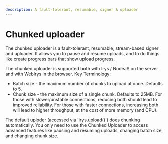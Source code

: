 ```yaml
---
description: A fault-tolerant, resumable, signer & uploader
---
```



# Chunked uploader

The chunked uploader is a fault-tolerant, resumable, stream-based signer and uploader. It allows you to pause and resume uploads, and to do things like create progress bars that show upload progress.

The chunked uploader is supported both with Irys / NodeJS on the server and with WebIrys in the browser.
Key Terminology:

- Batch size - the maximum number of chunks to upload at once. Defaults to 5.
- Chunk size - the maximum size of a single chunk. Defaults to 25MB. For those with slower/unstable connections, reducing both should lead to improved reliability. For those with faster connections, increasing both will lead to higher throughput, at the cost of more memory (and CPU).

<Callout type="info" emoji="ℹ️">
	The default uploder (accessed via `irys.upload()`) does chunking automatically. You only need to use the Chunked
	Uploader to access advanced features like pausing and resuming uploads, changing batch size, and changing chunk size.
</Callout>
